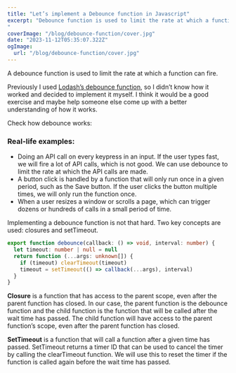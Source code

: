 ```yaml
---
title: "Let’s implement a Debounce function in Javascript"
excerpt: "Debounce function is used to limit the rate at which a function can fire. In this article, we will implement a custom debounce function. We will use closures and setTimeout to implement the debounce function.
"
coverImage: "/blog/debounce-function/cover.jpg"
date: "2023-11-12T05:35:07.322Z"
ogImage:
  url: "/blog/debounce-function/cover.jpg"
---
```


A debounce function is used to limit the rate at which a function can fire.

Previously I used [Lodash’s debounce function](https://lodash.com/docs/4.17.15#debounce), so I didn’t know how it worked and decided to implement it myself. I think it would be a good exercise and maybe help someone else come up with a better understanding of how it works.

Check how debounce works:


<DebounceExample />

### Real-life examples:

- Doing an API call on every keypress in an input. If the user types fast, we will fire a lot of API calls, which is not good. We can use debounce to limit the rate at which the API calls are made.
- A button click is handled by a function that will only run once in a given period, such as the Save button. If the user clicks the button multiple times, we will only run the function once.
- When a user resizes a window or scrolls a page, which can trigger dozens or hundreds of calls in a small period of time.

Implementing a debounce function is not that hard. Two key concepts are used: closures and setTimeout.

```typescript copy
export function debounce(callback: () => void, interval: number) {
  let timeout: number | null = null
  return function (...args: unknown[]) {
    if (timeout) clearTimeout(timeout)
    timeout = setTimeout(() => callback(...args), interval)
  }
}
```

**Closure** is a function that has access to the parent scope, even after the parent function has closed. In our case, the parent function is the debounce function and the child function is the function that will be called after the wait time has passed. The child function will have access to the parent function’s scope, even after the parent function has closed.

**SetTimeout** is a function that will call a function after a given time has passed. SetTimeout returns a timer ID that can be used to cancel the timer by calling the clearTimeout function. We will use this to reset the timer if the function is called again before the wait time has passed.
